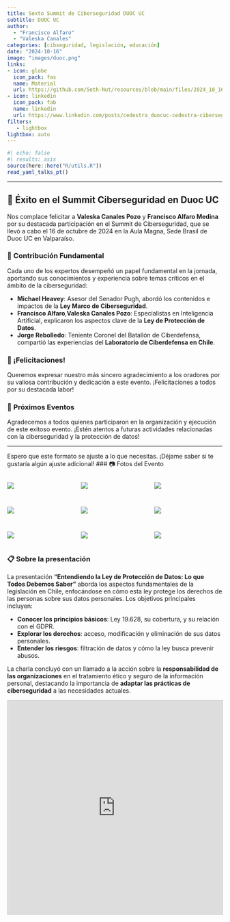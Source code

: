 ```yaml
---
title: Sexto Summit de Ciberseguridad DUOC UC 
subtitle: DUOC UC 
author: 
  - "Francisco Alfaro"
  - "Valeska Canales"
categories: [cibseguridad, legislación, educación]
date: "2024-10-16"
image: "images/duoc.png"
links:
- icon: globe
  icon_pack: fas
  name: Material
  url: https://github.com/Seth-Nut/resources/blob/main/files/2024_10_16_ley_proteccion_datos.pdf
- icon: linkedin
  icon_pack: fab
  name: linkedin
  url: https://www.linkedin.com/posts/cedestra_duocuc-cedestra-ciberseguridad-activity-7252401796315250689-etOY?utm_source=share&utm_medium=member_desktop
filters:
   - lightbox
lightbox: auto
---
```



```r
#| echo: false
#| results: asis
source(here::here("R/utils.R"))
read_yaml_talks_pt()
```


------------------------------------------------------------------------




## 🎉 Éxito en el Summit Ciberseguridad en Duoc UC

Nos complace felicitar a **Valeska Canales Pozo** y **Francisco Alfaro Medina** por su destacada participación en el Summit de Ciberseguridad, que se llevó a cabo el 16 de octubre de 2024 en la Aula Magna, Sede Brasil de Duoc UC en Valparaíso.

### 🌟 Contribución Fundamental

Cada uno de los expertos desempeñó un papel fundamental en la jornada, aportando sus conocimientos y experiencia sobre temas críticos en el ámbito de la ciberseguridad:

- **Michael Heavey**: Asesor del Senador Pugh, abordó los contenidos e impactos de la **Ley Marco de Ciberseguridad**.
- **Francisco Alfaro**,**Valeska Canales Pozo**: Especialistas en Inteligencia Artificial, explicaron los aspectos clave de la **Ley de Protección de Datos**. 
- **Jorge Rebolledo**: Teniente Coronel del Batallón de Ciberdefensa, compartió las experiencias del **Laboratorio de Ciberdefensa en Chile**.

### 👏 ¡Felicitaciones!

Queremos expresar nuestro más sincero agradecimiento a los oradores por su valiosa contribución y dedicación a este evento. ¡Felicitaciones a todos por su destacada labor!

### 📅 Próximos Eventos

Agradecemos a todos quienes participaron en la organización y ejecución de este exitoso evento. ¡Estén atentos a futuras actividades relacionadas con la ciberseguridad y la protección de datos!

---

Espero que este formato se ajuste a lo que necesitas. ¡Déjame saber si te gustaría algún ajuste adicional!
### 📷 Fotos del Evento

::: {style="display: grid; grid-template-columns: repeat(3, 1fr); grid-gap: 1em;"}

![](images/img_01.jpg){group="my-gallery"}

![](images/img_02.jpg){group="my-gallery"}

![](images/img_05.jpg){group="my-gallery"}

![](images/img_03.jpg){group="my-gallery"}

![](images/img_07.jpg){group="my-gallery"}

![](images/img_10.jpg){group="my-gallery"}

![](images/img_04.jpg){group="my-gallery"}

![](images/img_11.jpg){group="my-gallery"}

![](images/img_06.jpg){group="my-gallery"}





:::


### 📋 Sobre la presentación

La presentación **"Entendiendo la Ley de Protección de Datos: Lo que Todos Debemos Saber"** aborda los aspectos fundamentales de la legislación en Chile, enfocándose en cómo esta ley protege los derechos de las personas sobre sus datos personales. Los objetivos principales incluyen:

- **Conocer los principios básicos**: Ley 19.628, su cobertura, y su relación con el GDPR.
- **Explorar los derechos**: acceso, modificación y eliminación de sus datos personales.
- **Entender los riesgos**: filtración de datos y cómo la ley busca prevenir abusos.

La charla concluyó con un llamado a la acción sobre la **responsabilidad de las organizaciones** en el tratamiento ético y seguro de la información personal, destacando la importancia de **adaptar las prácticas de ciberseguridad** a las necesidades actuales.

<iframe src="https://www.slideshare.net/slideshow/embed_code/key/hTmkePNQttiY5z?hostedIn=slideshare&page=upload" width="700" height="500" frameborder="0" marginwidth="0" marginheight="0" scrolling="no" style="border:1px solid #CCC; border-width:1px; margin-bottom:5px; max-width: 100%;" allowfullscreen> </iframe>

